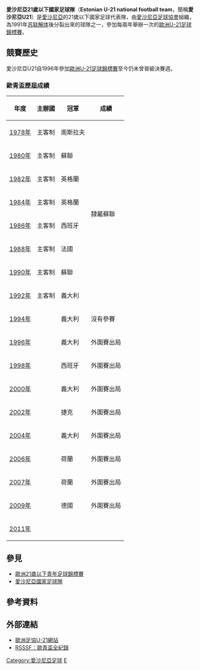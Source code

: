 {{unreferenced|time=2009-09-23T08:36:24+00:00}}
{{National football team-2 
| Name               = 愛沙尼亞U21<br />''Estonia U21''
| Badge              = Fed estonie.svg 
| Nickname           = ''Sinisärgid''
| Association        = [[愛沙尼亞足球協會|愛沙尼亞足球協會]]
| Coach              = {{Flagicon|GER}} [[法蘭·貝恩哈特|法蘭·貝恩哈特]]<br />（Frank Bernhardt）
|Home Stadium       = [[Kadrioru_Stadium|Kadrioru Stadium]] 
| Captain            = 
| Most caps          = 
| Top scorer         = 
| pattern_la1=|pattern_b1=|pattern_ra1=|pattern_sh2=|pattern_sh1=|pattern_so1=|
| leftarm1=007FFF|body1=007FFF|rightarm1=007FFF|shorts1= 000000 |socks1= _Est|
| pattern_la2=|pattern_b2=|pattern_ra2=|pattern_so2=|
| leftarm2=FFFFFF|body2=FFFFFF|rightarm2=FFFFFF|shorts2= 000000|socks2=_socks_Est2|
| First game         =  
| Largest win        = 
| Largest loss       = 
| UEFAu21Champ apps  = 0
| UEFAu21Champ first = --
| UEFAu21Champ best  = --
|}}

'''愛沙尼亞21歲以下國家足球隊'''（'''Estonian U-21 national football team'''，簡稱'''愛沙尼亞U21'''）是[[愛沙尼亞|愛沙尼亞]]的21歲以下國家足球代表隊，由[[愛沙尼亞足球協會|愛沙尼亞足球協會]]組織，為1991年[[苏联解体|苏联解体]]後分裂出來的球隊之一，參加每兩年舉辦一次的[[歐洲U-21足球錦標賽|歐洲U-21足球錦標賽]]。

== 競賽歷史 ==
愛沙尼亞U21自1996年參加[[歐洲U-21足球錦標賽|歐洲U-21足球錦標賽]]至今仍未曾晉級決賽週。

=== 歐青盃歷屆成績 ===
{| class="wikitable" cellpadding=5
|-
! 年度 !! 主辦國 !! 冠軍 !! 成績
|-
|[[1978_UEFA_European_Under-21_Football_Championship|1978年]] || 主客制 || {{flagicon|YUG}} 南斯拉夫 
|rowspan=8|隸屬蘇聯 
|-
|[[1980_UEFA_European_Under-21_Football_Championship|1980年]] || 主客制 || {{flagicon|USSR}} 蘇聯 
|- 
|[[1982_UEFA_European_Under-21_Football_Championship|1982年]] || 主客制 || {{flagicon|ENG}} 英格蘭 
|- 
|[[1984_UEFA_European_Under-21_Football_Championship|1984年]] || 主客制 || {{flagicon|ENG}} 英格蘭 
|- 
|[[1986_UEFA_European_Under-21_Football_Championship|1986年]] || 主客制 || {{flagicon|ESP}} 西班牙 
|-
|[[1988_UEFA_European_Under-21_Football_Championship|1988年]] || 主客制 || {{flagicon|FRA}} 法國 
|-
|[[1990_UEFA_European_Under-21_Football_Championship|1990年]] || 主客制 || {{flagicon|USSR}} 蘇聯 
|-
|[[1992_UEFA_European_Under-21_Football_Championship|1992年]] || 主客制 || {{flagicon|ITA}} 義大利 
|-  
|[[1994_UEFA_European_Under-21_Football_Championship|1994年]] || {{FRA}} || {{flagicon|ITA}} 義大利 || 沒有參賽
|- 
|[[1996_UEFA_European_Under-21_Football_Championship|1996年]] || {{ESP}} || {{flagicon|ITA}} 義大利 || 外圍賽出局 
|- 
|[[1998_UEFA_European_Under-21_Football_Championship|1998年]] || {{ROM}} || {{flagicon|ESP}} 西班牙 || 外圍賽出局
|- 
|[[2000_UEFA_European_Under-21_Football_Championship|2000年]] || {{SVK}} || {{flagicon|ITA}} 義大利 || 外圍賽出局
|-
|[[2002_UEFA_European_Under-21_Football_Championship|2002年]] || {{SUI}} || {{flagicon|CZE}} 捷克 || 外圍賽出局
|- 
|[[2004_UEFA_European_Under-21_Football_Championship|2004年]] || {{GER}} || {{flagicon|ITA}} 義大利 || 外圍賽出局
|- 
|[[2006_UEFA_European_Under-21_Football_Championship|2006年]] || {{POR}} || {{flagicon|NED}} 荷蘭 || 外圍賽出局
|- 
|[[2007年歐洲U-21足球錦標賽|2007年]] || {{NED}} || {{flagicon|NED}} 荷蘭 || 外圍賽出局
|-
|[[2009年歐洲U-21足球錦標賽|2009年]] || {{SWE}} || {{flagicon|GER}} 德國 || 外圍賽出局
|- 
|[[2011年歐洲U-21足球錦標賽|2011年]] || {{DEN}} ||  ||
|}

== 參見 ==
* [[歐洲21歲以下青年足球錦標賽|歐洲21歲以下青年足球錦標賽]]
* [[愛沙尼亞國家足球隊|愛沙尼亞國家足球隊]]

==參考資料==
{{Reflist}}

==外部連結==
*[http://www.uefa.com/competitions/under21/teams/team=256556/index.html 歐洲足協U-21網站] {{Wayback|url=http://www.uefa.com/competitions/under21/teams/team=256556/index.html |date=20090926014242 }}
*[http://www.rsssf.com/tablese/europe-u21.html RSSSF：歐青盃全紀錄] {{Wayback|url=http://www.rsssf.com/tablese/europe-u21.html |date=20051213223313 }}

{{fb start}}
{{UEFA under-21 teams}}
{{fb end}}

[[Category:愛沙尼亞足球|Category:愛沙尼亞足球]]
[[Category:歐洲U21國家足球隊|E]]